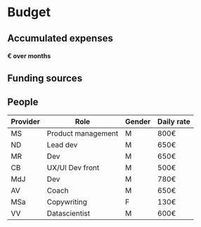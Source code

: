<!-- see https://github.com/prettier/prettier/issues/13057 -->
<!-- prettier-ignore-start -->
# Budget

## Accumulated expenses
<!--rehype:class=mb__0-->

#### <accumulatedExpenses /> € over <months /> months
<!--rehype:class=h4__light-->

<div style={{ height: '540px' }} className="mb__4XL">
  <AccumulatedExpensesGraph />
</div>

## Funding sources
<!--rehype:class=text__center-->

<div style={{ height: '480px' }} className="mt__L">
  <FundingSourcesGraph />
</div>

## People

| Provider | Role               | Gender | Daily rate |
| -------- | ------------------ | ------ | ---------- |
| MS       | Product management | M      | 800€       |
| ND       | Lead dev           | M      | 650€       |
| MR       | Dev                | M      | 650€       |
| CB       | UX/UI Dev front    | M      | 500€       |
| MdJ      | Dev                | M      | 780€       |
| AV       | Coach              | M      | 650€       |
| MSa      | Copywriting        | F      | 130€       |
| VV       | Datascientist      | M      | 600€       |
<!--rehype:class=mt__XL-->

<!-- prettier-ignore-end -->
